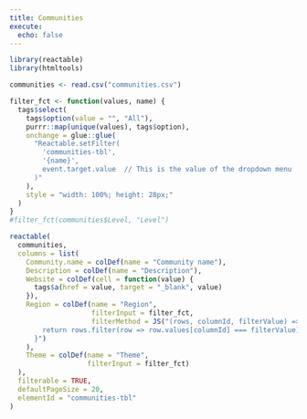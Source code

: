 ```yaml
---
title: Communities
execute: 
  echo: false
---
```


```r
library(reactable)
library(htmltools)
```

```r
communities <- read.csv("communities.csv")
```

```r
filter_fct <- function(values, name) {
  tags$select(
    tags$option(value = "", "All"),
    purrr::map(unique(values), tags$option),
    onchange = glue::glue(
      "Reactable.setFilter(
        'communities-tbl', 
        '{name}', 
        event.target.value  // This is the value of the dropdown menu
      )"
    ),
    style = "width: 100%; height: 28px;"
  )
}
#filter_fct(communities$Level, "Level")
```


```r
reactable(
  communities,
  columns = list(
    Community.name = colDef(name = "Community name"),
    Description = colDef(name = "Description"),
    Website = colDef(cell = function(value) {
      tags$a(href = value, target = "_blank", value)
    }),
    Region = colDef(name = "Region",
                    filterInput = filter_fct,
                    filterMethod = JS("(rows, columnId, filterValue) => {
        return rows.filter(row => row.values[columnId] === filterValue)
      }")
    ),
    Theme = colDef(name = "Theme",
                   filterInput = filter_fct)
  ),
  filterable = TRUE,
  defaultPageSize = 20,
  elementId = "communities-tbl"
)
```

